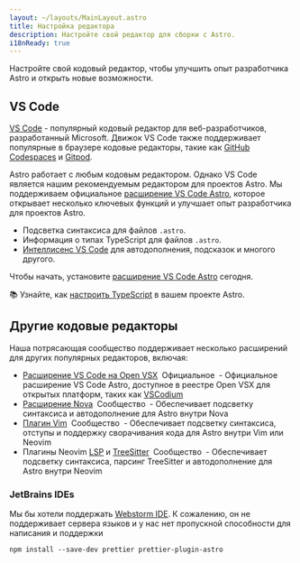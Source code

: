 ```yaml
---
layout: ~/layouts/MainLayout.astro
title: Настройка редактора
description: Настройте свой редактор для сборки с Astro.
i18nReady: true
---
```


Настройте свой кодовый редактор, чтобы улучшить опыт разработчика Astro и открыть новые возможности.

## VS Code

[VS Code](https://code.visualstudio.com/) - популярный кодовый редактор для веб-разработчиков, разработанный Microsoft. Движок VS Code также поддерживает популярные в браузере кодовые редакторы, такие как [GitHub Codespaces](https://github.com/features/codespaces) и [Gitpod](https://gitpod.io/).

Astro работает с любым кодовым редактором. Однако VS Code является нашим рекомендуемым редактором для проектов Astro. Мы поддерживаем официальное [расширение VS Code Astro](https://marketplace.visualstudio.com/items?itemName=astro-build.astro-vscode), которое открывает несколько ключевых функций и улучшает опыт разработчика для проектов Astro.

- Подсветка синтаксиса для файлов `.astro`.
- Информация о типах TypeScript для файлов `.astro`.
- [Интеллисенс VS Code](https://code.visualstudio.com/docs/editor/intellisense) для автодополнения, подсказок и многого другого.

Чтобы начать, установите [расширение VS Code Astro](https://marketplace.visualstudio.com/items?itemName=astro-build.astro-vscode) сегодня.

📚 Узнайте, как [настроить TypeScript](/en/guides/typescript/) в вашем проекте Astro.

## Другие кодовые редакторы

Наша потрясающая сообщество поддерживает несколько расширений для других популярных редакторов, включая:

- [Расширение VS Code на Open VSX](https://open-vsx.org/extension/astro-build/astro-vscode) <span style="margin: 0.25em;"><Badge variant="accent">Официальное</Badge></span> - Официальное расширение VS Code Astro, доступное в реестре Open VSX для открытых платформ, таких как [VSCodium](https://vscodium.com/)
- [Расширение Nova](https://extensions.panic.com/extensions/sciencefidelity/sciencefidelity.astro/) <span style="margin: 0.25em;"><Badge variant="neutral">Сообщество</Badge></span> - Обеспечивает подсветку синтаксиса и автодополнение для Astro внутри Nova
- [Плагин Vim](https://github.com/wuelnerdotexe/vim-astro) <span style="margin: 0.25em;"><Badge variant="neutral">Сообщество</Badge></span> - Обеспечивает подсветку синтаксиса, отступы и поддержку сворачивания кода для Astro внутри Vim или Neovim
- Плагины Neovim [LSP](https://github.com/neovim/nvim-lspconfig/blob/master/doc/server_configurations.md#astro) и [TreeSitter](https://github.com/virchau13/tree-sitter-astro) <span style="margin: 0.25em;"><Badge variant="neutral">Сообщество</Badge></span> - Обеспечивает подсветку синтаксиса, парсинг TreeSitter и автодополнение для Astro внутри Neovim

### JetBrains IDEs

Мы бы хотели поддержать [Webstorm IDE](https://www.jetbrains.com/webstorm/). К сожалению, он не поддерживает сервера языков и у нас нет пропускной способности для написания и поддержки
```shell
npm install --save-dev prettier prettier-plugin-astro
```
